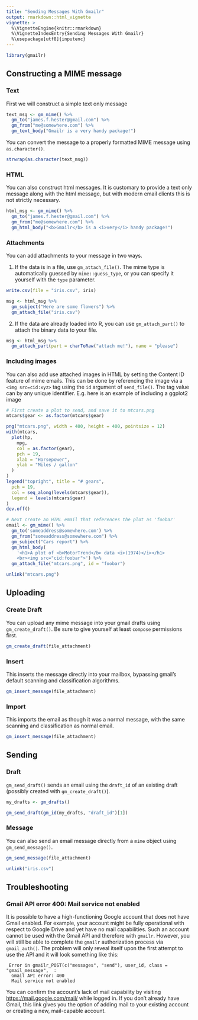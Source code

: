 ```yaml
---
title: "Sending Messages With Gmailr"
output: rmarkdown::html_vignette
vignette: >
  %\VignetteEngine{knitr::rmarkdown}
  %\VignetteIndexEntry{Sending Messages With Gmailr}
  %\usepackage[utf8]{inputenc}
---
```


```r
library(gmailr)
```

## Constructing a MIME message

### Text

First we will construct a simple text only message

```r
text_msg <- gm_mime() %>%
  gm_to("james.f.hester@gmail.com") %>%
  gm_from("me@somewhere.com") %>%
  gm_text_body("Gmailr is a very handy package!")
```

You can convert the message to a properly formatted MIME message using `as.character()`.

```r
strwrap(as.character(text_msg))
```

### HTML

You can also construct html messages.  It is customary to provide a text
only message along with the html message, but with modern email clients this is
not strictly necessary.

```r
html_msg <- gm_mime() %>%
  gm_to("james.f.hester@gmail.com") %>%
  gm_from("me@somewhere.com") %>%
  gm_html_body("<b>Gmailr</b> is a <i>very</i> handy package!")
```

### Attachments

You can add attachments to your message in two ways.

1. If the data is in a file, use `gm_attach_file()`.  The mime type is
   automatically guessed by `mime::guess_type`, or you can specify it yourself
   with the `type` parameter.
```r
write.csv(file = "iris.csv", iris)

msg <- html_msg %>%
  gm_subject("Here are some flowers") %>%
  gm_attach_file("iris.csv")
```

2. If the data are already loaded into R, you can use `gm_attach_part()` to attach the binary data to your file.
```r
msg <- html_msg %>%
  gm_attach_part(part = charToRaw("attach me!"), name = "please")
```

### Including images

You can also add use attached images in HTML by setting the Content ID feature
of mime emails. This can be done by referencing the image via a `<img
src=cid:xyz>` tag using the `id` argument of `send_file()`. The tag value can
by any unique identifier. E.g. here is an example of including a ggplot2 image


```r
# First create a plot to send, and save it to mtcars.png
mtcars$gear <- as.factor(mtcars$gear)

png("mtcars.png", width = 400, height = 400, pointsize = 12)
with(mtcars,
  plot(hp,
    mpg,
    col = as.factor(gear),
    pch = 19,
    xlab = "Horsepower",
    ylab = "Miles / gallon"
  )
)
legend("topright", title = "# gears",
  pch = 19,
  col = seq_along(levels(mtcars$gear)),
  legend = levels(mtcars$gear)
)
dev.off()

# Next create an HTML email that references the plot as 'foobar'
email <- gm_mime() %>%
  gm_to('someaddress@somewhere.com') %>%
  gm_from("someaddress@somewhere.com") %>%
  gm_subject("Cars report") %>%
  gm_html_body(
    '<h1>A plot of <b>MotorTrend</b> data <i>(1974)</i></h1>
    <br><img src="cid:foobar">') %>%
  gm_attach_file("mtcars.png", id = "foobar")
```

```r
unlink("mtcars.png")
```

## Uploading
### Create Draft

You can upload any mime message into your gmail drafts using `gm_create_draft()`.
Be sure to give yourself at least `compose` permissions first.

```r
gm_create_draft(file_attachment)
```

### Insert

This inserts the message directly into your mailbox, bypassing gmail's default
scanning and classification algorithms.

```r
gm_insert_message(file_attachment)
```

### Import

This imports the email as though it was a normal message, with the same
scanning and classification as normal email.

```r
gm_insert_message(file_attachment)
```

## Sending

### Draft

`gm_send_draft()` sends an email using the `draft_id` of an existing draft
(possibly created with `gm_create_draft()`).

```r
my_drafts <- gm_drafts()

gm_send_draft(gm_id(my_drafts, "draft_id")[1])
```
### Message

You can also send an email message directly from a `mime` object using `gm_send_message()`.

```r
gm_send_message(file_attachment)
```

```r
unlink("iris.csv")
```

## Troubleshooting

### Gmail API error 400: Mail service not enabled

It is possible to have a high-functioning Google account that does not have
Gmail enabled. For example, your account might be fully operational with
respect to Google Drive and yet have no mail capabilities. Such an account
cannot be used with the Gmail API and therefore with `gmailr`. However, you
will still be able to complete the `gmailr` authorization process via
`gmail_auth()`. The problem will only reveal itself upon the first attempt to
use the API and it will look something like this:

```
 Error in gmailr_POST(c("messages", "send"), user_id, class = "gmail_message",  : 
  Gmail API error: 400
  Mail service not enabled 
```

You can confirm the account's lack of mail capability by visiting
<https://mail.google.com/mail/> while logged in. If you don't already have
Gmail, this link gives you the option of adding mail to your existing account
or creating a new, mail-capable account.

